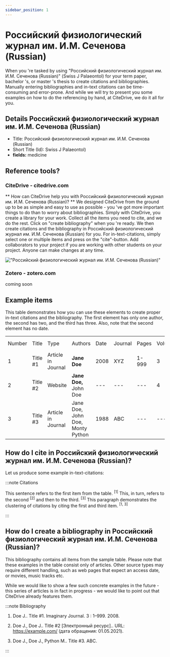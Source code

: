 ```yaml
---
sidebar_position: 1
---
```


# Российский физиологический журнал им. И.М. Сеченова (Russian)

When you 're tasked by using "Российский физиологический журнал им. И.М. Сеченова (Russian)" (Swiss J Palaeontol) for your term paper, bachelor 's, or master 's thesis to create citations and bibliographies.
Manually entering bibliographies and in-text citations can be time-consuming and error-prone. And while we will try to present you some examples on how to do the referencing by hand, at CiteDrive, we do it all for you.

## Details  Российский физиологический журнал им. И.М. Сеченова (Russian)
* Title: Российский физиологический журнал им. И.М. Сеченова (Russian)
* Short Title (Id): Swiss J Palaeontol)
* **fields:** medicine

## Reference tools?
### CiteDrive - citedrive.com
** How can CiteDrive help you with Российский физиологический журнал им. И.М. Сеченова (Russian)? **
We designed CiteDrive from the ground up to be as simple and easy to use as possible - you 've got more important things to do than to worry about bibliographies. Simply with CiteDrive, you create a library for your work. Collect all the items you need to cite, and we do the rest. Click on "create bibliography" when you 're ready. We then create citations and the bibliography in Российский физиологический журнал им. И.М. Сеченова (Russian) for you. For in-text-citations, simply select one or multiple items and press on the "cite"-button. Add collaborators to your project if you are working with other students on your project. Anyone can make changes at any time.


!["Российский физиологический журнал им. И.М. Сеченова (Russian)"](images/------russian.svg "Choose Российский физиологический журнал им. И.М. Сеченова (Russian) in the CiteDrive App")

### Zotero - zotero.com

coming soon

## Example items

This table demonstrates how you can use these elements to create proper in-text citations and the bibliography. The first element has only one author, the second has two, and the third has three. Also, note that the second element has no date.


<table>
  <tr>
   <td>Number
   </td>
   <td>Title
   </td>
   <td>Type
   </td>
   <td>Authors
   </td>
   <td>Date
   </td>
   <td>Journal
   </td>
   <td>Pages
   </td>
   <td>Volume
   </td>
   <td>Issue
   </td>
   <td>Access Date
   </td>
  </tr>
  <tr>
   <td>1
   </td>
   <td>Title #1
   </td>
   <td>Article in Journal
   </td>
   <td><strong>Jane Doe</strong>
   </td>
   <td>2008
   </td>
   <td>XYZ
   </td>
   <td>1-999
   </td>
   <td>3
   </td>
   <td>2
   </td>
   <td>--
   </td>
  </tr>
  <tr>
   <td>
2
   </td>
   <td>Title #2
   </td>
   <td>Website
   </td>
   <td><strong>Jane Doe, </strong>John Doe
   </td>
   <td>---
   </td>
   <td>---
   </td>
   <td>---
   </td>
   <td>4
   </td>
   <td>---
   </td>
   <td>2020-05-01
   </td>
  </tr>
  <tr>
   <td>3
   </td>
   <td>Title #3
   </td>
   <td>Article in Journal
   </td>
   <td>Jane Doe, John Doe, Monty Python
   </td>
   <td>1988
   </td>
   <td>ABC
   </td>
   <td>---
   </td>
   <td>---
   </td>
   <td>16
   </td>
   <td>---
   </td>
  </tr>
</table>



## How do I cite in  Российский физиологический журнал им. И.М. Сеченова (Russian)?

Let us produce some example in-text-citations:

:::note Citations


This sentence refers to the first item from the table. <sup>[1]</sup> This, in turn, refers to the second <sup>[2]</sup>
and then to the third.  <sup>[3]</sup>
This paragraph demonstrates the clustering of citations by citing the first and third item. <sup>[1, 3]</sup>

:::

## How do I create a bibliography in Российский физиологический журнал им. И.М. Сеченова (Russian)?

This bibliography contains all items from the sample table. Please note that these examples in the table consist only of articles. Other source types may require different handling, such as web pages that expect an access date, or movies, music tracks etc.

While we would like to show a few such concrete examples in the future - this series of articles is in fact in progress - we would like to point out that CiteDrive already features them.

:::note Bibliography

1. Doe J.. Title #1. Imaginary Journal. 3 : 1–999. 2008.

2. Doe J., Doe J.. Title #2 [Электронный ресурс].. URL: https://example.com/ (дата обращения: 01.05.2021).

3. Doe J., Doe J., Python M.. Title #3. ABC.



:::


        